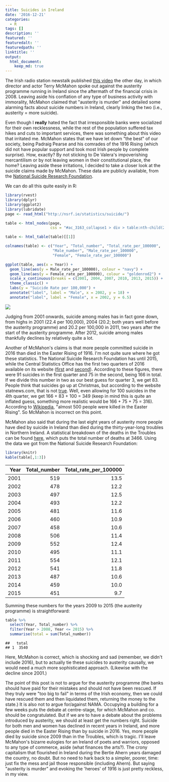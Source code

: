 ```yaml
---
title: Suicides in Ireland
date: '2016-12-21'
categories:
  - R
tags: []
description: ''
featured: ''
featuredalt: ''
featuredpath: ''
linktitle: ''
output: 
  html_document:
    keep_md: true
---
```





The Irish radio station newstalk published [this video](https://www.facebook.com/newstalkfm/videos/10155656582617907/) the other day, in which director and actor Terry McMahon spoke out against the austerity programme running in Ireland since the aftermath of the financial crisis in 2008. Leaving aside his conflation of any type of business activity with immorality, McMahon claimed that "austerity is murder" and detailed some alarming facts about suicide numbers in Ireland, clearly linking the two (i.e., austerity = more suicide).   

Even though I **really** hated the fact that irresponsible banks were socialized for their own recklessness, while the rest of the population suffered tax hikes and cuts to important services, there was something about this video that irritated me. McMahon states that we have let down "the best" of our society, being Padraig Pearse and his comrades of the 1916 Rising (which did not have popular support and took most Irish people by complete surprise). How, exactly? By not sticking to De Valera's impoverishing mercantilism or by not leaving women in their constitutional place, the home? Leaving aside these irritations, I decided to take a closer look at the suicide claims made by McMahon. These data are publicly available, from the [National Suicide Research Foundation](http://nsrf.ie/statistics/suicide/).   


We can do all this quite easily in R:  



```r
library(rvest)
library(dplyr)
library(ggplot2)
library(lubridate)
page <- read_html("http://nsrf.ie/statistics/suicide/")

table <- html_nodes(page,
                    css = "#ac_3163_collapse1 > div > table:nth-child(2)")

table <- html_table(table)[[1]]

colnames(table) <- c("Year", "Total_number", "Total_rate_per_100000",
                     "Male_number", "Male_rate_per_100000",
                     "Female", "Female_rate_per_100000")

ggplot(table, aes(x = Year)) +
  geom_line(aes(y = Male_rate_per_100000), colour = "navy") +
  geom_line(aes(y = Female_rate_per_100000), colour = "goldenrod2") +
  scale_x_continuous(breaks = c(2001, 2004, 2007, 2010, 2013, 2015)) +
  theme_classic() +
  labs(y = "Suicide Rate per 100,000") +
  annotate("label", label = "Male", x = 2002, y = 18) +
  annotate("label", label = "Female", x = 2002, y = 6.5)
```

![](2016-12-21-Suicides-in-Ireland_files/figure-html/unnamed-chunk-1-1.png)<!-- -->


Judging from 2001 onwards, suicide among males has in fact gone down, from highs in 2001 (22.4 per 100,000), 2004 (20.2; both years well before the austerity programme) and 20.2 per 100,000 in 2011, two years after the start of the austerity programme. After 2012, suicide among males thankfully declines by relatively quite a lot.  

Another of McMahon's claims is that more people committed suicide in 2016 than died in the Easter Rising of 1916. I'm not quite sure where he got these statistics. The National Suicide Research Foundation has until 2015, while the Central Statistics Office has the first two quarters of 2016 available on its website ([first](http://www.cso.ie/en/releasesandpublications/ep/p-vs/vitalstatisticsfirstquarter2016/) and [second](http://www.cso.ie/en/releasesandpublications/ep/p-vs/vitalstatisticssecondquarter2016/)). According to these figures, there were 91 suicides in the first quarter and 75 in the second, being 166 in total. If we divide this number in two as our best guess for quarter 3, we get 83. People think that suicides go up at Christmas, but according to the website statnews.com, that is not [true](https://www.statnews.com/2015/12/30/suicides-rise-after-christmas/). Well, even allowing for 100 suicides in the 4th quarter, we get 166 + 83 + 100 = 349 (keep in mind this is quite an inflated guess, something more realistic would be 166 + 75 + 75 = 316). According to [Wikipedia](https://en.wikipedia.org/wiki/Easter_Rising), "almost 500 people were killed in the Easter Rising". So McMahon is incorrect on this point.  

McMahon also said that during the last eight years of austerity more people have died by suicide in Ireland than died during the thirty-year-long troubles in Northern Ireland. A statistical breakdown of the deaths in the Troubles can be found [here](http://www.wesleyjohnston.com/users/ireland/past/troubles/troubles_stats.html), which puts the total number of deaths at 3466. Using the data we got from the National Suicide Research Foundation:  



```r
library(knitr)
kable(table[,1:3])
```



| Year| Total_number| Total_rate_per_100000|
|----:|------------:|---------------------:|
| 2001|          519|                  13.5|
| 2002|          478|                  12.2|
| 2003|          497|                  12.5|
| 2004|          493|                  12.2|
| 2005|          481|                  11.6|
| 2006|          460|                  10.9|
| 2007|          458|                  10.6|
| 2008|          506|                  11.4|
| 2009|          552|                  12.4|
| 2010|          495|                  11.1|
| 2011|          554|                  12.1|
| 2012|          541|                  11.8|
| 2013|          487|                  10.6|
| 2014|          459|                  10.0|
| 2015|          451|                   9.7|

Summing these numbers for the years 2009 to 2015 (the austerity programme) is straightforward:



```r
table %>%
  select(Year, Total_number) %>%
  filter(Year > 2008, Year <= 2015) %>%
  summarise(total = sum(Total_number))
```

```
##   total
## 1  3540
```


Here, McMahon is correct, which is shocking and sad (remember, we didn't include 2016), but to actually tie these suicides to austerity causally, we would need a much more sophisticated approach. (Likewise with the decline since 2001.)    

The point of this post is not to argue for the austerity programme (the banks should have paid for their mistakes and should not have been rescued. If they truly were "too big to fail" in terms of the Irish economy, then we could have rescued them and then liquidated them, returning the money to the state.) It is also not to argue for/against NAMA. Occupying a building for a few weeks puts the debate at centre-stage, for which McMahon and co. should be congratulated. But if we are to have a debate about the problems introduced by austerity, we should at least get the numbers right. Suicide for both men and women has declined in recent years in Ireland, and more people died in the Easter Rising than by suicide in 2016. Yes, more people died by suicide since 2009 than in the Troubles, which is tragic. I'll leave McMahon's bizarre eulogies for an Ireland of poets and warriors, opposed to any type of commerce, aside (what finances the arts?). The crony capitalism that flourished in Ireland during the Bertie Ahern years damaged the country, no doubt. But no need to hark back to a simpler, poorer, time: just fix the mess and jail those responsible (including Ahern). But saying "austerity is murder" and evoking the 'heroes' of 1916 is just pretty reckless, in my view.  
